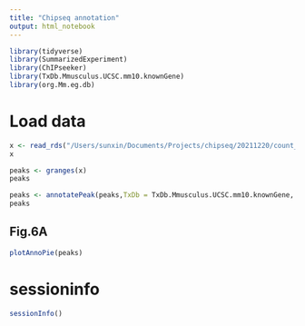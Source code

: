 ```yaml
---
title: "Chipseq annotation"
output: html_notebook
---
```


```r
library(tidyverse)
library(SummarizedExperiment)
library(ChIPseeker)
library(TxDb.Mmusculus.UCSC.mm10.knownGene) 
library(org.Mm.eg.db)
```

# Load data 

```r
x <- read_rds("/Users/sunxin/Documents/Projects/chipseq/20211220/count_black.rds")
x
```

```r
peaks <- granges(x)
peaks
```


```r
peaks <- annotatePeak(peaks,TxDb = TxDb.Mmusculus.UCSC.mm10.knownGene, annoDb = "org.Mm.eg.db")
peaks
```

## Fig.6A

```r
plotAnnoPie(peaks)
```

# sessioninfo

```r
sessionInfo()
```

